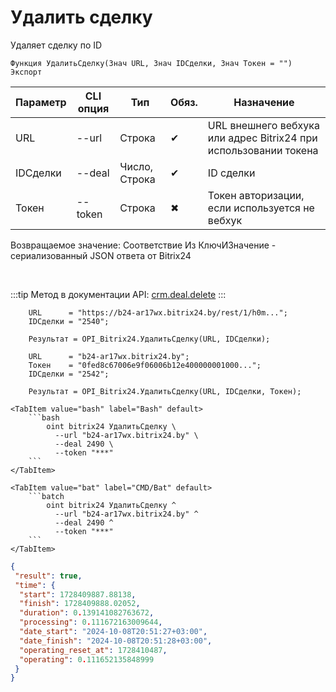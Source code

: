 ﻿---
sidebar_position: 2
---


# Удалить сделку
 Удаляет сделку по ID



`Функция УдалитьСделку(Знач URL, Знач IDСделки, Знач Токен = "") Экспорт`

  | Параметр | CLI опция | Тип | Обяз. | Назначение |
  |-|-|-|-|-|
  | URL | --url | Строка | &#x2714; | URL внешнего вебхука или адрес Bitrix24 при использовании токена |
  | IDСделки | --deal | Число, Строка | &#x2714; | ID сделки |
  | Токен | --token | Строка | &#x2716; | Токен авторизации, если используется не вебхук |

  
  Возвращаемое значение:   Соответствие Из КлючИЗначение - сериализованный JSON ответа от Bitrix24

<br/>

:::tip
Метод в документации API: [crm.deal.delete](https://dev.1c-bitrix.ru/rest_help/crm/cdeals/crm_deal_delete.php)
:::
<br/>



```bsl title="Пример использования для 1С:Предприятие/OneScript"
    URL      = "https://b24-ar17wx.bitrix24.by/rest/1/h0m...";
    IDСделки = "2540";

    Результат = OPI_Bitrix24.УдалитьСделку(URL, IDСделки);

    URL      = "b24-ar17wx.bitrix24.by";
    Токен    = "0fed8c67006e9f06006b12e400000001000...";
    IDСделки = "2542";

    Результат = OPI_Bitrix24.УдалитьСделку(URL, IDСделки, Токен);
```
    

 <Tabs>
  
    <TabItem value="bash" label="Bash" default>
        ```bash
            oint bitrix24 УдалитьСделку \
              --url "b24-ar17wx.bitrix24.by" \
              --deal 2490 \
              --token "***"
        ```
    </TabItem>
  
    <TabItem value="bat" label="CMD/Bat" default>
        ```batch
            oint bitrix24 УдалитьСделку ^
              --url "b24-ar17wx.bitrix24.by" ^
              --deal 2490 ^
              --token "***"
        ```
    </TabItem>
</Tabs>


```json title="Результат"
{
 "result": true,
 "time": {
  "start": 1728409887.88138,
  "finish": 1728409888.02052,
  "duration": 0.139141082763672,
  "processing": 0.111672163009644,
  "date_start": "2024-10-08T20:51:27+03:00",
  "date_finish": "2024-10-08T20:51:28+03:00",
  "operating_reset_at": 1728410487,
  "operating": 0.111652135848999
 }
}
```
